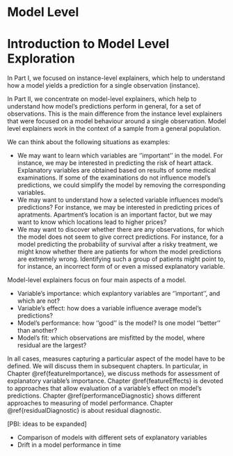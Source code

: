 # Model Level {-}

# Introduction to Model Level Exploration {#modelLevelExploration}

In Part I, we focused on instance-level explainers, which help to understand how a model yields a prediction for a single observation (instance). 

In Part II, we concentrate on model-level explainers, which help to understand how model's predictions perform in general, for a set of observations. This is the main difference from the instance level explainers that were focused on a model behaviour around a single observation. Model level explainers work in the context of a sample from a general population.

We can think about the following situations as examples:

* We may want to learn which variables are ''important'' in the model. For instance, we may be interested in predicting the risk of heart attack. Explanatory variables are obtained based on results of some medical examinations. If some of the examinations do not influence model's predictions, we could simplify the model by removing the corresponding variables.
* We may want to understand how a selected variable influences model's predictions? For instance, we may be interested in predicting prices of apratments. Apartment's location is an important factor, but we may want to know which locations lead to higher prices? 
* We may want to discover whether there are any observations, for which the model does not seem to give correct predictions. For instance, for a model predicting the probability of survival after a risky treatment, we might know whether there are patients for whom the model predictions are extremely wrong. Identifying such a group of patients might point to, for instance, an incorrect form of or even a missed explanatory variable. 

Model-level explainers focus on four main aspects of a model. 

* Variable's importance: which explantory variables are ''important'', and which are not?
* Variable's effect: how does a variable influence average model's predictions? 
* Model's performance: how ''good'' is the model? Is one model ''better'' than another?
* Model's fit: which observations are misfitted by the model, where residual are the largest? 

In all cases, measures capturing a particular aspect of the model have to be defined. We will discuss them in subsequent chapters. In particular, in Chapter \@ref{featureImportance}, we discuss methods for assessment of explanatory variable's importance. Chapter \@ref{featureEffects} is devoted to approaches that allow evaluation of a variable's effect on model's predictions. 
Chapter \@ref{performanceDiagnostic} shows different approaches to measuring of model performance. Chapter \@ref{residualDiagnostic} is about residual diagnostic.


[PBI: ideas to be expanded]

* Comparison of models with different sets of explanatory variables
* Drift in a model performance in time

